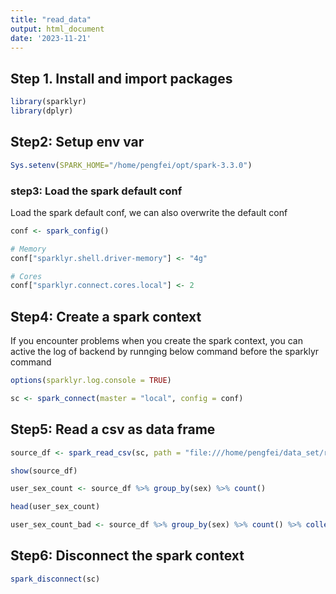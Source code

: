```yaml
---
title: "read_data"
output: html_document
date: '2023-11-21'
---
```


## Step 1. Install and import packages

```r
library(sparklyr)
library(dplyr)
```

## Step2: Setup env var

```r
Sys.setenv(SPARK_HOME="/home/pengfei/opt/spark-3.3.0")
```
### step3: Load the spark default conf

Load the spark default conf, we can also overwrite the default conf


```r
conf <- spark_config()

# Memory
conf["sparklyr.shell.driver-memory"] <- "4g"

# Cores
conf["sparklyr.connect.cores.local"] <- 2
```

## Step4: Create a spark context

If you encounter problems when you create the spark context, you can active the log of backend by runnging below
command before the sparklyr command

```r
options(sparklyr.log.console = TRUE)
```

```r
sc <- spark_connect(master = "local", config = conf)
```

## Step5: Read a csv as data frame

```r
source_df <- spark_read_csv(sc, path = "file:///home/pengfei/data_set/recette/clinical01.csv")
```
```r
show(source_df)
```
```r
user_sex_count <- source_df %>% group_by(sex) %>% count() 

head(user_sex_count)
```
```r
user_sex_count_bad <- source_df %>% group_by(sex) %>% count() %>% collect()

```
## Step6: Disconnect the spark context

```r
spark_disconnect(sc)
```